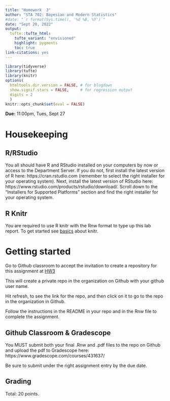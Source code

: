 ```yaml
---
title: "Homework  3"
author: "STA 702: Bayesian and Modern Statistics"
#date: "`r format(Sys.time(), '%d %B, %Y')`"
date: "Sept 20, 2022"
output: 
  tufte::tufte_html:
    tufte_variant: "envisioned"
    highlight: pygments
    toc: true
link-citations: yes
---
```


```r
library(tidyverse)
library(tufte)
library(knitr)
options(
  htmltools.dir.version = FALSE, # for blogdown
  show.signif.stars = FALSE,     # for regression output
  digits = 2
  )
knitr::opts_chunk$set(eval = FALSE)
```

**Due:** 11:00pm, Tues, Sept 27


# Housekeeping

## R/RStudio

You all should have R and RStudio installed on your computers by now or access to the Department Server. If you do not, first install the latest version of R here: https://cran.rstudio.com (remember to select the right installer for your operating system). Next, install the latest version of RStudio here: https://www.rstudio.com/products/rstudio/download/. Scroll down to the "Installers for Supported Platforms" section and find the right installer for your operating system.

## R Knitr

You are required to use R knitr with the Rnw format to type up this lab report.  To get started see [basics](https://kbroman.org/knitr_knutshell/pages/latex.html) about knitr.


# Getting started

Go to Github classroom to  accept the invitation to create a repository for this assignment  at [HW3](https://classroom.github.com/a/LTiQgrxW)

This will create a private repo in the  organization on Github with your github user name. 

Hit refresh, to see the link for the repo, and then click on it to go to the repo in the organization in Github.

Follow the instructions in the README in your repo and in the  Rnw file to complete the assignment. 

## Github Classroom & Gradescope

You MUST submit both your final .Rnw and .pdf files to the repo on Github and upload the pdf to Gradescope here: https://www.gradescope.com/courses/431637/  

Be sure to submit under the right assignment entry by the due date.



## Grading

Total: 20 points.
  